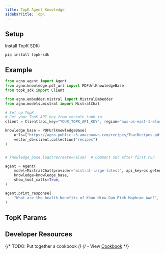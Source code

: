 ```yaml
---
title: TopK Agent Knowledge
sidebarTitle: TopK
---
```


## Setup

Install TopK SDK:
```shell
pip install topk-sdk
```

## Example

```python agent_with_knowledge.py
from agno.agent import Agent
from agno.knowledge.pdf_url import PDFUrlKnowledgeBase
from topk_sdk import Client

from agno.embedder.mistral import MistralEmbedder
from agno.models.mistral import MistralChat

# Set up TopK
# Get your TopK API key from console.topk.io
client = Client(api_key="YOUR_TOPK_API_KEY", region="aws-us-east-1-elastica")

knowledge_base = PDFUrlKnowledgeBase(
    urls=["https://agno-public.s3.amazonaws.com/recipes/ThaiRecipes.pdf"],
    vector_db=client.collection("recipes")
)


# knowledge_base.load(recreate=False)  # Comment out after first run

agent = Agent(
    model=MistralChat(provider="mistral-large-latest", api_key=os.getenv("MISTRAL_API_KEY")),
    knowledge=knowledge_base,
    show_tool_calls=True,
)

agent.print_response(
    "What are the health benefits of Khao Niew Dam Piek Maphrao Awn?", markdown=True, show_full_reasoning=True
)
```

## TopK Params

<Snippet file="vectordb_topk_params.mdx" />

## Developer Resources

{/* TODO: Put together a cookbook */}
{/* - View [Cookbook]() */}
